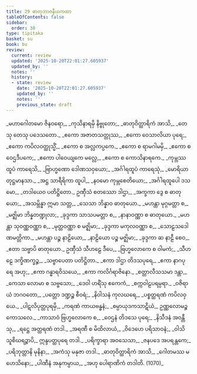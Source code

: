 ```yaml
---
title: 29 ဓာတုဘာဇနီယကထာ
tableOfContents: false
sidebar:
  order: 30
type: tipitaka
basket: su
book: bu
review:
  current: review
  updated: '2025-10-20T22:01:27.605937'
  updated_by: ''
  notes: ''
  history:
  - state: review
    date: '2025-10-20T22:01:27.605937'
    updated_by: ''
    notes: ''
    previous_state: draft
---
```



<DynamicBreadcrumb />


<ReviewStatus review={frontmatter.review} showDetails={true} />

<HypothesisAnnotation frontmatter={frontmatter} />

<Division number="1" book="bu" e="ch" v="21" p="383">

<Paragraph number="1082" type="verses" book="bu">
_မဟာဂေါတမော ဇိနဝရော,_  
_ကုသိနာရမှိ နိဗ္ဗုတော;_  
_ဓာတုဝိတ္ထာရိကံ အာသိ,_  
_တေသု တေသု ပဒေသတော._  

</Paragraph>

</Division>
<Division number="2" book="bu" e="ch" v="21" p="383">

<Paragraph number="1083" type="verses" book="bu">
_ဧကော အဇာတသတ္တုဿ,_  
_ဧကော ဝေသာလိယာ ပုရေ;_  
_ဧကော ကပိလဝတ္ထုသ္မိံ,_  
_ဧကော စ အလ္လကပ္ပကေ._  

</Paragraph>

</Division>
<Division number="3" book="bu" e="ch" v="21" p="383">

<Paragraph number="1084" type="verses" book="bu">
_ဧကော စ ရာမဂါမမှိ,_  
_ဧကော စ ဝေဌဒီပကေ;_  
_ဧကော ပါဝေယျကေ မလ္လေ,_  
_ဧကော စ ကောသိနာရကေ._  

</Paragraph>

</Division>
<Division number="4" book="bu" e="ch" v="21" p="383">

<Paragraph number="1085" type="verses" book="bu">
_ကုမ္ဘဿ ထူပံ ကာရေသိ,_  
_ဗြာဟ္မဏော ဒေါဏသဝှယော;_  
_အင်္ဂါရထူပံ ကာရေသုံ,_  
_မောရိယာ တုဋ္ဌမာနသာ._  

</Paragraph>

</Division>
<Division number="5" book="bu" e="ch" v="21" p="383">

<Paragraph number="1086" type="verses" book="bu">
_အဋ္ဌ သာရီရိကာ ထူပါ,_  
_နဝမော ကုမ္ဘစေတိယော;_  
_အင်္ဂါရထူပေါ ဒသမော,_  
_တဒါယေဝ ပတိဋ္ဌိတော._  

</Paragraph>

</Division>
<Division number="6" book="bu" e="ch" v="21" p="383">

<Paragraph number="1087" type="verses" book="bu">
ဥဏှီသံ စတဿော ဒါဌာ,_  
_အက္ခကာ ဒွေ စ ဓာတုယော;_  
_အသမ္ဘိန္နာ ဣမာ သတ္တ,_  
_သေသာ ဘိန္နာဝ ဓာတုယော._  

</Paragraph>

</Division>
<Division number="7" book="bu" e="ch" v="21" p="384">

<Paragraph number="1088" type="verses" book="bu">
_မဟန္တာ မုဂ္ဂမတ္တာ စ,_  
_မဇ္ဈိမာ ဘိန္နတဏ္ဍုလာ;_  
_ခုဒ္ဒကာ သာသပမတ္တာ စ,_  
_နာနာဝဏ္ဏာ စ ဓာတုယော._  

</Paragraph>

</Division>
<Division number="8" book="bu" e="ch" v="21" p="384">

<Paragraph number="1089" type="verses" book="bu">
_မဟန္တာ သုဝဏ္ဏဝဏ္ဏာ စ,_  
_မုတ္တဝဏ္ဏာ စ မဇ္ဈိမာ;_  
_ခုဒ္ဒကာ မကုလဝဏ္ဏာ စ,_  
_သောဠသဒေါဏမတ္တိကာ._  

</Paragraph>

</Division>
<Division number="9" book="bu" e="ch" v="21" p="384">

<Paragraph number="1090" type="verses" book="bu">
_မဟန္တာ ပဉ္စ နာဠိယော,_  
_နာဠိယော ပဉ္စ မဇ္ဈိမာ;_  
_ခုဒ္ဒကာ ဆ နာဠီ စေဝ,_  
_ဧတာ သဗ္ဗာပိ ဓာတုယော._  

</Paragraph>

</Division>
<Division number="10" book="bu" e="ch" v="21" p="384">

<Paragraph number="1091" type="verses" book="bu">
ဥဏှီသံ သီဟဠေ ဒီပေ,_  
_ဗြဟ္မလောကေ စ ဝါမကံ;_  
_သီဟဠေ ဒက္ခိဏက္ခဉ္စ,_  
_သဗ္ဗာပေတာ ပတိဋ္ဌိတာ._  

</Paragraph>

</Division>
<Division number="11" book="bu" e="ch" v="21" p="384">

<Paragraph number="1092" type="verses" book="bu">
_ဧကာ ဒါဌာ တိဒသပုရေ,_  
_ဧကာ နာဂပုရေ အဟု;_  
_ဧကာ ဂန္ဓာရဝိသယေ,_  
_ဧကာ ကလိင်္ဂရာဇိနော._  

</Paragraph>

</Division>
<Division number="12" book="bu" e="ch" v="21" p="384">

<Paragraph number="1093" type="verses" book="bu">
_စတ္တာလီသသမာ ဒန္တာ,_  
_ကေသာ လောမာ စ သဗ္ဗသော;_  
_ဒေဝါ ဟရိံသု ဧကေကံ,_  
_စက္ကဝါဠပရမ္ပရာ._  

</Paragraph>

</Division>
<Division number="13" book="bu" e="ch" v="21" p="384">

<Paragraph number="1094" type="verses" book="bu">
_ဝဇိရာယံ ဘဂဝတော,_  
_ပတ္တော ဒဏ္ဍဉ္စ စီဝရံ;_  
_နိဝါသနံ ကုလဃရေ,_  
_ပစ္စတ္ထရဏံ ကပိလဝှယေ._  

</Paragraph>

</Division>
<Division number="14" book="bu" e="ch" v="21" p="384">

<Paragraph number="1095" type="verses" book="bu">
_ပါဋလိပုတ္တပုရမှိ,_  
_ကရဏံ ကာယဗန္ဓနံ;_  
_စမ္ပာယုဒကသာဋိယံ,_  
ဥဏ္ဏလောမဉ္စ ကောသလေ._  

</Paragraph>

</Division>
<Division number="15" book="bu" e="ch" v="21" p="384">

<Paragraph number="1096" type="verses" book="bu">
_ကာသာဝံ ဗြဟ္မလောကေ စ,_  
_ဝေဌနံ တိဒသေ ပုရေ;_  
_နိသီဒနံ အဝန္တီသု,_  
_ရဋ္ဌေ အတ္ထရဏံ တဒါ._  

</Paragraph>

</Division>
<Division number="16" book="bu" e="ch" v="21" p="384">

<Paragraph number="1097" type="verses" book="bu">
_အရဏီ စ မိထိလာယံ,_  
_ဝိဒေဟေ ပရိသာဝနံ;_  
_ဝါသိ သူစိဃရဉ္စာပိ,_  
ဣန္ဒပတ္ထပုရေ တဒါ._  

</Paragraph>

</Division>
<Division number="17" book="bu" e="ch" v="21" p="384">

<Paragraph number="1098" type="verses" book="bu">
_ပရိက္ခာရာ အဝသေသာ,_  
_ဇနပဒေ အပရန္တကေ;_  
_ပရိဘုတ္တာနိ မုနိနာ,_  
_အကံသု မနုဇာ တဒါ._  

</Paragraph>

</Division>
<Division number="18" book="bu" e="ch" v="21" p="384">

<Paragraph number="1099" type="verses" book="bu">
_ဓာတုဝိတ္ထာရိကံ အာသိ,_  
_ဂေါတမဿ မဟေသိနော;_  
_ပါဏီနံ အနုကမ္ပာယ,_  
_အဟု ပေါရာဏိကံ တဒါတိ. (1070)_
</Paragraph>
</Division>